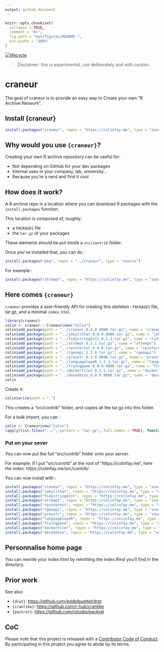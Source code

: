 ```yaml
---
output: github_document
---
```


<!-- README.md is generated from README.Rmd. Please edit that file -->

```r
knitr::opts_chunk$set(
  collapse = TRUE,
  comment = "#>",
  fig.path = "man/figures/README-",
  out.width = "100%"
)
```

[![lifecycle](https://img.shields.io/badge/lifecycle-experimental-orange.svg)](https://www.tidyverse.org/lifecycle/#experimental)

> Disclaimer: this is experimental, use deliberately and with caution.

# craneur

The goal of craneur is to provide an easy way to Create your own "R Archive Network". 

## Install {craneur}

```r
install.packages("craneur", repos = "https://colinfay.me", type = "source")
```

## Why would you use `{craneur}`?

Creating your own R archive repository can be useful for: 

+ Not depending on GitHub for your dev packages 
+ Internal uses in your company, lab, university... 
+ Because you're a nerd and find it cool

## How does it work? 

A R archive repo is a location where you can download R packages with the `install.packages` function. 

This location is composed of, roughly: 

+ a `PACKAGES` file
+ the `tar.gz` of your packages

These elements should be put inside a `src/contrib` folder. 

Once you've installed that, you can do : 

```r
install.packages("pkg", repos = "../craneur", type = "source")
```

For example :

```r
install.packages("attempt", repos = "https://colinfay.me", type = "source")
```

## Here comes `{craneur}`

`craneur` provides a user-friendly API for creating this skeleton : `PACKAGES` file, tar.gz, and a minimal `index.html`.

```r
library(craneur)
colin <- craneur:::Craneur$new("Colin")
colin$add_package(path = "../craneur_0.0.0.9000.tar.gz", name = "craneur")
colin$add_package(path = "../jekyllthat_0.0.0.9000.tar.gz", name = "jekyllthat")
colin$add_package(path = "../tidystringdist_0.1.2.tar.gz", name = "tidystringdist")
colin$add_package(path = "../attempt_0.2.1.tar.gz", name = "attempt")
colin$add_package(path = "../rpinterest_0.4.0.tar.gz", name = "rpinterest")
colin$add_package(path = "../rgeoapi_1.2.0.tar.gz", name = "rgeoapi")
colin$add_package(path = "../proustr_0.3.0.9000.tar.gz", name = "proustr")
colin$add_package(path = "../languagelayeR_1.2.3.tar.gz", name = "languagelayeR")
colin$add_package(path = "../fryingpane_0.0.0.9000.tar.gz", name = "fryingpane")
colin$add_package(path = "../dockerfiler_0.1.1.tar.gz", name = "dockerfiler")
colin$add_package(path = "../devaddins_0.0.0.9000.tar.gz", name = "devaddins")
colin
```

Create it:

```r
colin$write(path = ".")
```

This creates a "src/contrib" folder, and copies all the tar.gz into this folder. 

For a bulk import, you can : 

```r
colin <- Craneur$new("Colin")
lapply(list.files("../", pattern = "tar.gz", full.names = TRUE), function(x) colin$add_package(x))
```

### Put on your sever

You can now put the full "src/contrib" folder onto your server. 

For example, if I put "src/contrib" at the root of "https://colinfay.me", here the index: https://colinfay.me/src/contrib/ 

You can now install with : 

```r
install.packages("craneur", repos = "https://colinfay.me", type = "source")
install.packages("jekyllthat", repos = "https://colinfay.me", type = "source")
install.packages("tidystringdist", repos = "https://colinfay.me", type = "source")
install.packages("attempt", repos = "https://colinfay.me", type = "source")
install.packages("rpinterest", repos = "https://colinfay.me", type = "source")
install.packages("rgeoapi", repos = "https://colinfay.me", type = "source")
install.packages("proustr", repos = "https://colinfay.me", type = "source")
install.packages("languagelayeR", repos = "https://colinfay.me", type = "source")
install.packages("fryingpane", repos = "https://colinfay.me", type = "source")
install.packages("dockerfiler", repos = "https://colinfay.me", type = "source")
install.packages("devaddins", repos = "https://colinfay.me", type = "source")
```

## Personnalise home page

You can rewrite your index.html by reknitting the index.Rmd you'll find in the directory. 

## Prior work 

See also: 

+ `{drat}`: [https://github.com/eddelbuettel/drat](https://github.com/eddelbuettel/drat)
+ `{cranlike}`: [https://github.com/r-hub/cranlike](https://github.com/r-hub/cranlike)
+ `{packrat}`: [https://github.com/rstudio/packrat](https://github.com/rstudio/packrat)

## CoC

Please note that this project is released with a [Contributor Code of Conduct](CODE_OF_CONDUCT.md).
By participating in this project you agree to abide by its terms.
